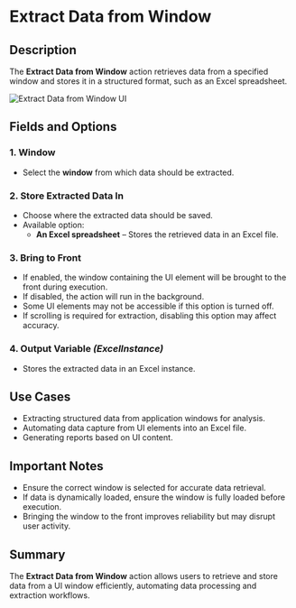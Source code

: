 # Extract Data from Window

## Description  

The **Extract Data from Window** action retrieves data from a specified window and stores it in a structured format, such as an Excel spreadsheet.

![Extract Data from Window UI](../../../assets/ui-automation/extract-data-from-window.png)

## Fields and Options  

### **1. Window**   

- Select the **window** from which data should be extracted.

### **2. Store Extracted Data In**   

- Choose where the extracted data should be saved.  
- Available option:  
  - **An Excel spreadsheet** – Stores the retrieved data in an Excel file.

### **3. Bring to Front**  

- If enabled, the window containing the UI element will be brought to the front during execution.  
- If disabled, the action will run in the background.  
- Some UI elements may not be accessible if this option is turned off.  
- If scrolling is required for extraction, disabling this option may affect accuracy.

### **4. Output Variable** *(ExcelInstance)*  

- Stores the extracted data in an Excel instance.

## Use Cases  

- Extracting structured data from application windows for analysis.  
- Automating data capture from UI elements into an Excel file.  
- Generating reports based on UI content.

## Important Notes  

- Ensure the correct window is selected for accurate data retrieval.  
- If data is dynamically loaded, ensure the window is fully loaded before execution.  
- Bringing the window to the front improves reliability but may disrupt user activity.

## Summary  

The **Extract Data from Window** action allows users to retrieve and store data from a UI window efficiently, automating data processing and extraction workflows.